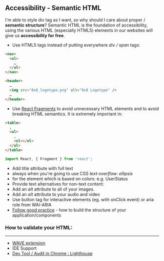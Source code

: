 
<Meta title="Community/Guidelines/Accessibility - Semantic Code" />

## Accessibility - Semantic HTML

I'm able to style div tag as I want, so why should I care about proper / **semantic structure**?
Semantic HTML is the foundation of accessibility, using the various HTML (especially HTML5) elements in our websites
will give us **accessibility for free**.

- Use HTML5 tags instead of putting everywhere _div / span_ tags:

```html
<nav>
  <ul>
    …
  </ul>
</nav>
```

```html
<header>
  …
  <img src="8x8_logotype.png" alt="8x8 Logotype" />
  …
</header>
```

- Use [React Fragments](https://reactjs.org/docs/fragments.html) to avoid unnecessary HTML elements and to avoid breaking HTML semantics. It is extremely important in:

```html
<table>
  ,
  <ul>
    ,
    <ol></ol>
  </ul>
</table>
```

```js
import React, { Fragment } from 'react';
```

- Add title attribute with full text
- always when you're going to use CSS _text-overflow: ellipsis_
- for the element which is based on colors: e.g. UserStatus
- Provide text alternatives for non-text content:
- Add an _alt_ attribute to all of your images.
- Add an _alt_ attribute to your audio and video
- Use button tag for interactive elements (eg. with onClick event) or aria role from WAI-ARIA
- [Follow good practice](https://www.w3.org/WAI/tutorials/page-structure/regions/) - how to build the structure of your application/components

### How to validate your HTML:

<hr />

- [WAVE extension](http://wave.webaim.org/extension/)
- IDE Support
- [Dev Tool / Audit in Chrome : Lighthouse](https://developers.google.com/web/tools/lighthouse/)

